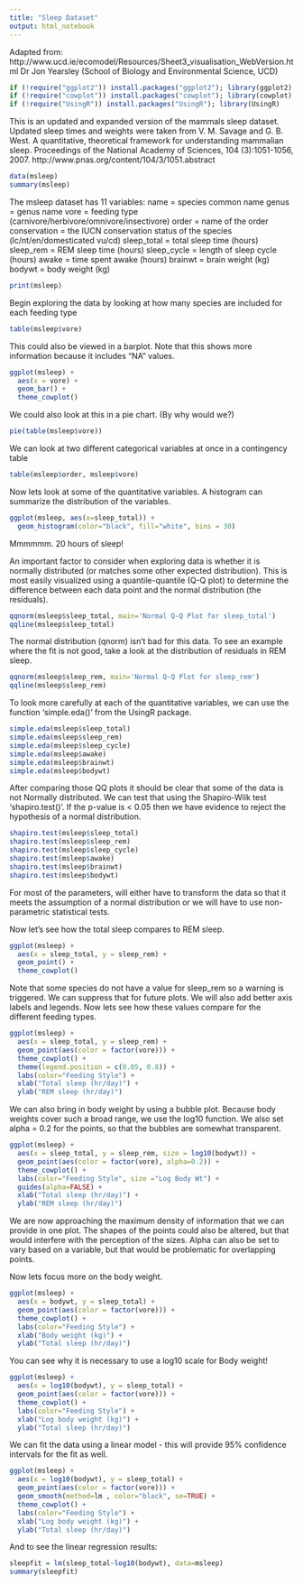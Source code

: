 ```yaml
---
title: "Sleep Dataset"
output: html_notebook
---
```


Adapted from:
http://www.ucd.ie/ecomodel/Resources/Sheet3_visualisation_WebVersion.html
Dr Jon Yearsley (School of Biology and Environmental Science, UCD)


```r
if (!require("ggplot2")) install.packages("ggplot2"); library(ggplot2)
if (!require("cowplot")) install.packages("cowplot"); library(cowplot)
if (!require("UsingR")) install.packages("UsingR"); library(UsingR)
```

This is an updated and expanded version of the mammals sleep dataset. Updated sleep times and weights were taken from V. M. Savage and G. B. West. A quantitative, theoretical framework for understanding mammalian sleep. Proceedings of the National Academy of Sciences, 104 (3):1051-1056, 2007.
http://www.pnas.org/content/104/3/1051.abstract

```r
data(msleep)
summary(msleep)
```

The msleep dataset has 11 variables:
name	= species common name
genus	= genus name
vore	= feeding type (carnivore/herbivore/omnivore/insectivore)
order	= name of the order
conservation	= the IUCN conservation status of the species (lc/nt/en/domesticated vu/cd)
sleep_total	= total sleep time (hours)
sleep_rem	= REM sleep time (hours)
sleep_cycle	= length of sleep cycle (hours)
awake	= time spent awake (hours)
brainwt	= brain weight (kg)
bodywt	= body weight (kg)

```r
print(msleep)
```

Begin exploring the data by looking at how many species are included for each feeding type
```r
table(msleep$vore)
```

This could also be viewed in a barplot. Note that this shows more information because it includes "NA" values.

```r
ggplot(msleep) +
  aes(x = vore) +
  geom_bar() +
  theme_cowplot()
```
We could also look at this in a pie chart. (By why would we?)


```r
pie(table(msleep$vore))
```


We can look at two different categorical variables at once in a contingency table

```r
table(msleep$order, msleep$vore)
```

Now lets look at some of the quantitative variables.
A histogram can summarize the distribution of the variables.

```r
ggplot(msleep, aes(x=sleep_total)) + 
  geom_histogram(color="black", fill="white", bins = 30)
```

Mmmmmm. 20 hours of sleep!

An important factor to consider when exploring data is whether it is normally distributed (or matches some other expected distribution). This is most easily visualized using a quantile-quantile (Q-Q plot) to determine the difference between each data point and the normal distribution (the residuals).
```r
qqnorm(msleep$sleep_total, main='Normal Q-Q Plot for sleep_total')
qqline(msleep$sleep_total)
```

The normal distribution (qnorm) isn't bad for this data. To see an example where the fit is not good, take a look at the distribution of residuals in REM sleep.

```r
qqnorm(msleep$sleep_rem, main='Normal Q-Q Plot for sleep_rem')
qqline(msleep$sleep_rem)
```

To look more carefully at each of the quantitative variables, we can use the function 'simple.eda()' from the UsingR package.

```r
simple.eda(msleep$sleep_total)
simple.eda(msleep$sleep_rem)
simple.eda(msleep$sleep_cycle)
simple.eda(msleep$awake)
simple.eda(msleep$brainwt)
simple.eda(msleep$bodywt)
```

After comparing those QQ plots it should be clear that some of the data is not Normally distributed.
We can test that using the Shapiro-Wilk test 'shapiro.test()'. If the p-value is < 0.05 then we have evidence to reject the hypothesis of a normal distribution.

```r
shapiro.test(msleep$sleep_total)
shapiro.test(msleep$sleep_rem)
shapiro.test(msleep$sleep_cycle)
shapiro.test(msleep$awake)
shapiro.test(msleep$brainwt)
shapiro.test(msleep$bodywt)
```

For most of the parameters, will either have to transform the data so that it meets the assumption of a normal distribution or we will have to use non-parametric statistical tests.

Now let's see how the total sleep compares to REM sleep.

```r
ggplot(msleep) +
  aes(x = sleep_total, y = sleep_rem) +
  geom_point() +
  theme_cowplot()
```

Note that some species do not have a value for sleep_rem so a warning is triggered. We can suppress that for future plots. We will also add better axis labels and legends.
Now lets see how these values compare for the different feeding types.

```r
ggplot(msleep) +
  aes(x = sleep_total, y = sleep_rem) +
  geom_point(aes(color = factor(vore))) +
  theme_cowplot() +
  theme(legend.position = c(0.05, 0.8)) +
  labs(color="Feeding Style") + 
  xlab("Total sleep (hr/day)") + 
  ylab("REM sleep (hr/day)")
```

We can also bring in body weight by using a bubble plot. Because body weights cover such a broad range, we use the log10 function. We also set alpha = 0.2 for the points, so that the bubbles are somewhat transparent. 

```r
ggplot(msleep) +
  aes(x = sleep_total, y = sleep_rem, size = log10(bodywt)) +
  geom_point(aes(color = factor(vore), alpha=0.2)) +
  theme_cowplot() +
  labs(color="Feeding Style", size ="Log Body Wt") + 
  guides(alpha=FALSE) +
  xlab("Total sleep (hr/day)") + 
  ylab("REM sleep (hr/day)")
```

We are now approaching the maximum density of information that we can provide in one plot. The shapes of the points could also be altered, but that would interfere with the perception of the sizes. Alpha can also be set to vary based on a variable, but that would be problematic for overlapping points.

Now lets focus more on the body weight.

```r
ggplot(msleep) +
  aes(x = bodywt, y = sleep_total) +
  geom_point(aes(color = factor(vore))) +
  theme_cowplot() +
  labs(color="Feeding Style") +
  xlab("Body weight (kg)") + 
  ylab("Total sleep (hr/day)")
```

You can see why it is necessary to use a log10 scale for Body weight!

```r
ggplot(msleep) +
  aes(x = log10(bodywt), y = sleep_total) +
  geom_point(aes(color = factor(vore))) +
  theme_cowplot() +
  labs(color="Feeding Style") +
  xlab("Log body weight (kg)") + 
  ylab("Total sleep (hr/day)")
```

We can fit the data using a linear model - this will provide 95% confidence intervals for the fit as well.

```r
ggplot(msleep) +
  aes(x = log10(bodywt), y = sleep_total) +
  geom_point(aes(color = factor(vore))) +
  geom_smooth(method=lm , color="black", se=TRUE) +
  theme_cowplot() +
  labs(color="Feeding Style") +
  xlab("Log body weight (kg)") + 
  ylab("Total sleep (hr/day)")
```

And to see the linear regression results:

```r
sleepfit = lm(sleep_total~log10(bodywt), data=msleep)
summary(sleepfit)
```
